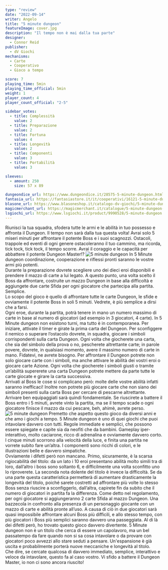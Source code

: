 ```yaml
---
type: "review"
date: "2022-09-14"
writer: Angelo
title: "5 minute dungeon"
featureImage: cover.jpg
description: "Il tempo non è mai dalla tua parte"
designer:
  - Connor Reid
publisher:
  - dV Giochi
mechanisms:
  - Carte
  - Cooperativo
  - Gioco a tempo

score: 7
playing_time: 5min
playing_time_official: 5min
weight: 1
player_count: 4
player_count_official: "2-5"

sidebar_votes:
  - title: Complessità
    value: 2
  - title: Preparazione
    value: 2
  - title: Fortuna
    value: 4
  - title: Longevità
    value: 2
  - title: Componenti
    value: 3
  - title: Portabilità
    value: 3

sleeves:
  - amount: 250
    size: 57 x 89

dungeondice_url: https://www.dungeondice.it/28575-5-minute-dungeon.html
fantasia_url: https://fantasiastore.it/it/cooperativi/16121-5-minute-dungeon.html
blasone_url: https://www.blasoneshop.it/catalogo-dv-giochi/5-minute-dungeon-102-2483
magicmerchant_url: https://magicmerchant.it/catalogue/5-minute-dungeon-62682/
lsgiochi_url: https://www.lsgiochi.it/product/9990528/5-minute-dungeon
---
```


<Setting>
  Riunisci la tua squadra, sfodera tutte le armi e le abilità in tuo possesso e
  affronta il Dungeon. Il tempo non sarà dalla tua questa volta! Avrai solo 5
  miseri minuti per affrontare il potente Boss e i suoi scagnozzi. Ostacoli,
  trappole ed eventi di ogni genere ostacoleranno il tuo cammino, ma ricorda,
  tick tock, tick tock, il tempo scorre. Avrai il coraggio e le capacità per
  abbattere il potente Dungeon Master!?
</Setting>

<img src="./game1.jpg" alt="5 minute dungeon" />

<Rules>
In 5 Minute dungeon coordinazione, cooperazione e riflessi pronti saranno le vostre armi più potenti.<br/>
Durante la preparazione dovrete scegliere uno dei dieci eroi disponibili e prendere il mazzo di carte a lui legato. A questo punto, una volta scelto il Boss da affrontare, costruite un mazzo Dungeon in base alla difficoltà e aggiungete due carte Sfida per ogni giocatore che partecipa alla partita. Semplice.<br/>
Lo scopo del gioco è quello di affrontare tutte le carte Dungeon, le sfide e ovviamente il potente Boss in soli 5 minuti. Vedrete, è più semplice a dirsi che a farsi.<br/>
Ogni eroe, durante la partita, potrà tenere in mano un numero massimo di carte in base al numero di giocatori (ad esempio in 3 giocatori, 4 carte). In 5 Minute dungeon non esistono turni, ma tutto è in contemporanea. Per iniziare, attivate il timer e girate la prima carta del Dungeon. Per sconfiggere il nemico o superare l’ostacolo dovrete, in squadra, giocare i simboli corrispondenti sulla carta Dungeon. Ogni volta che giocherete una carta, che sia del simbolo della prova o no, pescherete altrettante carte; in parole povere, dovrete, in qualsiasi momento, avere il massimo numero di carte in mano. Fidatevi, ne avrete bisogno. Per affrontare il Dungeon potrete non solo giocare carte con i simboli, ma anche attivare le abilità dei vostri eroi o giocare carte Azione. Ogni volta che giocherete i simboli giusti o tramite un’abilità supererete una carta Dungeon potrete mettere da parte tutte le carte giocate e girare la carta successiva.<br/>
Arrivati al Boss le cose si complicano però: molte delle vostre abilità infatti saranno inefficaci! Inoltre non potrete più giocare carte che non siano dei simboli presenti sulla carta Boss per cercare di pescarne altrettante. Arrivare ben equipaggiati sarà quindi fondamentale. Se riuscirete a battere il Boss entro i 5 minuti, avrete vinto la partita, ma se il tempo scade o ogni giocatore finisce il mazzo da cui pescare, beh, ahimè, avrete perso.

</Rules>

<img src="./game2.jpg" alt="5 minute dungeon" />

<Feedback>
  Premetto che aspetto questo gioco da diversi anni e che amo i giochi a tempo.
  5 Minute dungeon è uno di quei giochi che puoi intavolare davvero con tutti.
  Regole immediate e semplici, che possono essere spiegate e capite sia da
  neofiti che da bambini. Gameplay iper-interattivo, molto caciarone, ricco di
  adrenalina e ovviamente davvero corto. I cinque minuti scorrono alla velocità
  della luce, e finita una partita ne vorrete subito fare un’altra. I componenti
  sono ricchi di colori, e le illustrazioni belle e davvero simpatiche.
  <br /> Ovviamente i difetti però non mancano. Primo, sicuramente, è la scarsa rigiocabilità
  del titolo: da un lato i 10 eroi presentano abilità molto simili tra di loro, dall’altro
  i boss sono soltanto 6, e difficilmente una volta sconfitto uno lo riproverete.
  La seconda nota dolente del titolo è invece la difficoltà. Se da una parte questa
  caratteristica permetterà di aumentare drasticamente la longevità del titolo, poiché
  sarete costretti ad affrontare più volte lo stesso Boss senza riuscire a sconfiggerlo,
  dall’altra, capirete fin da subito che il numero di giocatori in partita fa la
  differenza. Come detto nel regolamento, per ogni giocatore si aggiungeranno 2 carte
  Sfida al mazzo Dungeon. Una bazzecola in confronto alla presenza di un personaggio
  giocante con un mazzo di carte e abilità pronte all’uso. A causa di ciò in due
  giocatori sarà quasi impossibile affrontare alcuni Boss più difficili, e allo stesso
  tempo, con più giocatori i Boss più semplici saranno davvero una passeggiata. Al
  di là dei difetti però, ho trovato questo gioco davvero divertente. 5 Minute dungeon
  non è un titolo che cerca di essere un capolavoro, ma un bel passatempo da fare
  quando non si sa cosa intavolare o da provare con giocatori poco avvezzi allo stare
  seduti a pensare. Un'espansione è già uscita e probabilmente porterà nuove meccaniche
  e longevità al titolo.
  <br />
  Che dire, se cercate qualcosa di davvero immediato, semplice, interattivo e veloce
  da intavolare, questo fa al caso vostro. Vi sfido a battere il Dungeon Master,
  io non ci sono ancora riuscito!
</Feedback>

<Instagram id="CifBVxkDpIk" />
